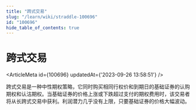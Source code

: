 ```yaml
---
title: "跨式交易"
slug: "/learn/wiki/straddle-100696"
id: "100696"
hide_table_of_contents: true
---
```



# 跨式交易

<ArticleMeta id={100696} updatedAt={'2023-09-26 13:58:51'} />
<div className='border-solid border-b border-t-0 my-4 border-[var(--ifm-color-gray-300)]' />

跨式交易是一种中性期权策略，它同时购买相同行权价和到期日的基础证券的认购期权和认沽期权。当基础证券的价格上涨或下跌超过支付的期权费用时，该交易者将从长跨式交易中获利。利润潜力几乎没有上限，只要基础证券的价格大幅波动。
